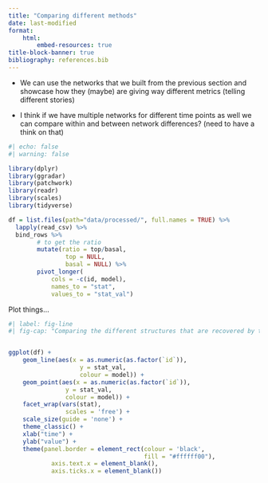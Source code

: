 ```yaml
---
title: "Comparing different methods"
date: last-modified
format:
    html:
        embed-resources: true
title-block-banner: true
bibliography: references.bib
---
```


-   We can use the networks that we built from the previous section and showcase how they (maybe) are giving way different metrics (telling different stories)

-   I think if we have multiple networks for different time points as well we can compare within and between network differences? (need to have a think on that)

```r
#| echo: false
#| warning: false

library(dplyr)
library(ggradar)
library(patchwork)
library(readr)
library(scales)
library(tidyverse)

df = list.files(path="data/processed/", full.names = TRUE) %>% 
  lapply(read_csv) %>% 
  bind_rows %>% 
        # to get the ratio
        mutate(ratio = top/basal,
                top = NULL,
                basal = NULL) %>%
        pivot_longer(
            cols = -c(id, model), 
            names_to = "stat",
            values_to = "stat_val")

```

Plot things...

```r
#| label: fig-line
#| fig-cap: "Comparing the different structures that are recovered by the different models (colours) over a time series"


ggplot(df) +
    geom_line(aes(x = as.numeric(as.factor(`id`)), 
                    y = stat_val, 
                    colour = model)) +
    geom_point(aes(x = as.numeric(as.factor(`id`)), 
                y = stat_val, 
                colour = model)) +
    facet_wrap(vars(stat),
                scales = 'free') +
    scale_size(guide = 'none') +
    theme_classic() +
    xlab("time") +
    ylab("value") +
    theme(panel.border = element_rect(colour = 'black',
                                      fill = "#ffffff00"),
            axis.text.x = element_blank(),
            axis.ticks.x = element_blank())

```